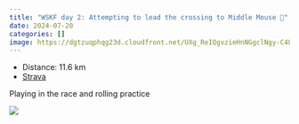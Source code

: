 ```yaml
---
title: "WSKF day 2: Attempting to lead the crossing to Middle Mouse 😬"
date: 2024-07-20
categories: []
image: https://dgtzuqphqg23d.cloudfront.net/UXg_ReIQgvzieHnNGgclNgy-C4LDJhwtWfr40jcV6Os-768x345.jpg
---
```


- Distance: 11.6 km
- [Strava](https://www.strava.com/activities/11940610469)

Playing in the race and rolling practice 

![](https://dgtzuqphqg23d.cloudfront.net/UXg_ReIQgvzieHnNGgclNgy-C4LDJhwtWfr40jcV6Os-768x345.jpg)



